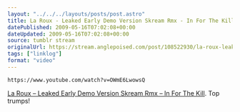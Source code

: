 ```yaml
---
layout: "../../../layouts/posts/post.astro"
title: La Roux - Leaked Early Demo Version Skream Rmx - In For The Kill
datePublished: 2009-05-16T07:02:08+00:00
dateUpdated: 2009-05-16T07:02:08+00:00
source: tumblr stream
originalUrl: https://stream.anglepoised.com/post/108522930/la-roux-leaked-early-demo-version-skream-rmx
tags: ["linklog"]
format: "video"
---
```


`https://www.youtube.com/watch?v=OWmE6LwowsQ`

[La Roux &#8211; Leaked Early Demo Version Skream Rmx &#8211; In For The Kill][1]. Top trumps!

[1]: https://www.youtube.com/watch?v=OWmE6LwowsQ
